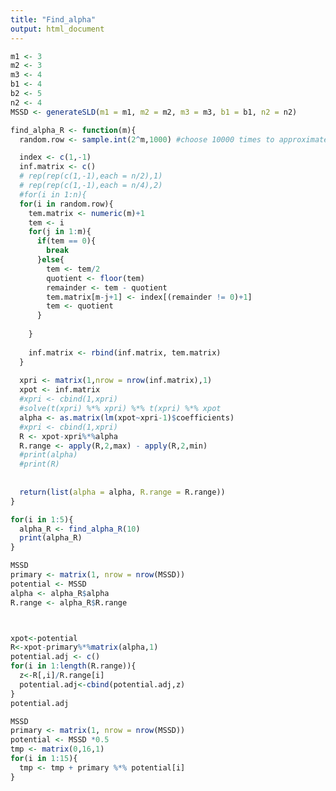```yaml
---
title: "Find_alpha"
output: html_document
---
```

```r
m1 <- 3
m2 <- 3
m3 <- 4
b1 <- 4
b2 <- 5
n2 <- 4
MSSD <- generateSLD(m1 = m1, m2 = m2, m3 = m3, b1 = b1, n2 = n2)

```


```r
find_alpha_R <- function(m){
  random.row <- sample.int(2^m,1000) #choose 10000 times to approximate true value

  index <- c(1,-1)
  inf.matrix <- c()
  # rep(rep(c(1,-1),each = n/2),1)
  # rep(rep(c(1,-1),each = n/4),2)
  #for(i in 1:n){
  for(i in random.row){
    tem.matrix <- numeric(m)+1
    tem <- i
    for(j in 1:m){
      if(tem == 0){
        break
      }else{
        tem <- tem/2
        quotient <- floor(tem)
        remainder <- tem - quotient 
        tem.matrix[m-j+1] <- index[(remainder != 0)+1]
        tem <- quotient 
      }
      
    }
    
    inf.matrix <- rbind(inf.matrix, tem.matrix)
  }
  
  xpri <- matrix(1,nrow = nrow(inf.matrix),1)
  xpot <- inf.matrix
  #xpri <- cbind(1,xpri)
  #solve(t(xpri) %*% xpri) %*% t(xpri) %*% xpot
  alpha <- as.matrix(lm(xpot~xpri-1)$coefficients)
  #xpri <- cbind(1,xpri)
  R <- xpot-xpri%*%alpha
  R.range <- apply(R,2,max) - apply(R,2,min)
  #print(alpha)
  #print(R)
 
  
  return(list(alpha = alpha, R.range = R.range))      
}
```

```r
for(i in 1:5){
  alpha_R <- find_alpha_R(10)
  print(alpha_R)
}
```

```r
MSSD
primary <- matrix(1, nrow = nrow(MSSD))
potential <- MSSD
alpha <- alpha_R$alpha
R.range <- alpha_R$R.range



xpot<-potential
R<-xpot-primary%*%matrix(alpha,1) 
potential.adj <- c()
for(i in 1:length(R.range)){
  z<-R[,i]/R.range[i]
  potential.adj<-cbind(potential.adj,z)  
}
potential.adj
```

```r
MSSD
primary <- matrix(1, nrow = nrow(MSSD))
potential <- MSSD *0.5
tmp <- matrix(0,16,1)
for(i in 1:15){
  tmp <- tmp + primary %*% potential[i]  
}
```

